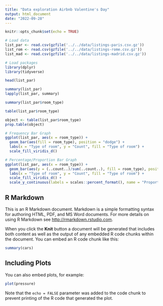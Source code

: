 ```yaml
---
title: "Data exploration Airbnb Valentine's Day"
output: html_document
date: "2022-09-28"
---
```


```r
knitr::opts_chunk$set(echo = TRUE)
```

```r
# Load data
list_par <- read.csv(gzfile('../../data/listings-paris.csv.gz'))
list_rom <- read.csv(gzfile('../../data/listings-rome.csv.gz')) 
list_mad <- read.csv(gzfile('../../data/listings-madrid.csv.gz'))
```

```r
# Load packages
library(dplyr)
library(tidyverse)
```

```r
head(list_par)
```

```r
summary(list_par)
lapply(list_par, summary)
```

```r
summary(list_par$room_type)
```

```r
table(list_par$room_type)

object <- table(list_par$room_type)
prop.table(object)
```

```r
# Frequency Bar Graph
ggplot(list_par, aes(x = room_type)) +
  geom_bar(aes(fill = room_type), position = "dodge") +
  labs(x = "Type of room", y = "Count", fill = "Type of room") +
  scale_fill_viridis_d()
```


```r
# Percentage/Proportion Bar Graph
ggplot(list_par, aes(x = room_type)) +
  geom_bar(aes(y = (..count..)/sum(..count..), fill = room_type), position = "dodge") +
  labs(x = "Type of room", y = "Count", fill = "Type of room") +
  scale_fill_viridis_d() +
  scale_y_continuous(labels = scales::percent_format(), name = "Proportion")
```

## R Markdown

This is an R Markdown document. Markdown is a simple formatting syntax for authoring HTML, PDF, and MS Word documents. For more details on using R Markdown see <http://rmarkdown.rstudio.com>.

When you click the **Knit** button a document will be generated that includes both content as well as the output of any embedded R code chunks within the document. You can embed an R code chunk like this:

```r
summary(cars)
```

## Including Plots

You can also embed plots, for example:

```r
plot(pressure)
```

Note that the `echo = FALSE` parameter was added to the code chunk to prevent printing of the R code that generated the plot.
